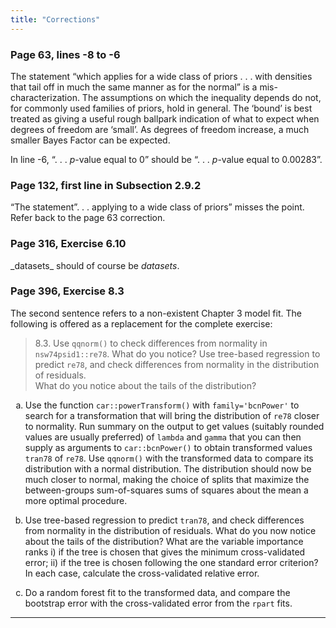 ```yaml
---
title: "Corrections"
---
```


### Page 63, lines -8 to -6

The statement "which applies for a wide class of priors
. . . with densities that tail off in much the same 
manner as for the normal" is a mis-characterization.
The assumptions on which the inequality depends do not,
for commonly used families of priors, hold in general.
The 'bound' is best treated as giving a useful rough 
ballpark indication of what to expect when degrees of 
freedom are 'small'.  As degrees of freedom increase, 
a much smaller Bayes Factor can be expected.

In line -6, ". . . $p$-value equal to 0" should be
". . . $p$-value equal to 0.00283".

### Page 132, first line in Subsection 2.9.2

"The statement ". . . applying to a wide class of priors" 
misses the point. Refer back to the page 63 correction.

### Page 316, Exercise 6.10

\_datasets\_ should of course be _datasets_.

### Page 396, Exercise 8.3

The second sentence refers to a non-existent Chapter 3 model
fit.  The following is offered as a replacement for the
complete exercise:


> 8.3. Use `qqnorm()` to check differences from normality in `nsw74psid1::re78`. What do you notice? Use tree-based regression to predict `re78`, and check differences from normality in the distribution of residuals.\
> What do you notice about the tails of the distribution?

a.  Use the function `car::powerTransform()` with `family='bcnPower'` to search for a transformation that will bring the distribution of `re78` closer to normality. Run summary on the output to get values (suitably rounded values are usually preferred) of `lambda` and `gamma` that you can then supply as arguments to `car::bcnPower()` to obtain transformed values `tran78` of `re78`. Use `qqnorm()` with the transformed data to compare its distribution with a normal distribution. The distribution should now be much closer to normal, making the choice of splits that maximize the between-groups sum-of-squares sums of squares about the mean a more optimal procedure.

b.  Use tree-based regression to predict `tran78`, and check differences from normality in the distribution of residuals. What do you now notice about the tails of the distribution? What are the variable importance ranks i) if the tree is chosen that gives the minimum cross-validated error; ii) if the tree is chosen following the one standard error criterion? In each case, calculate the cross-validated relative error.

c.  Do a random forest fit to the transformed data, and compare the bootstrap error with the cross-validated error from the `rpart` fits.

---
